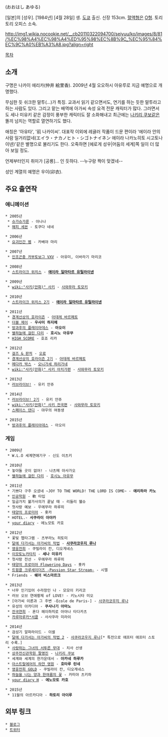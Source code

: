 {{{+1 大橋歩夕 }}} (おおはし あゆる)

[일본]의 [성우]. [1984년] [4월 28일] 생. [[도쿄]] 출신. 신장 153cm. [[혈액형]]은 [[O형]]. 토리토리 오피스 소속.

http://img1.wikia.nocookie.net/__cb20110322094700/seiyuu/ko/images/8/81/%EC%98%A4%EC%98%A4%ED%95%98%EC%8B%9C_%EC%95%84%EC%9C%A0%EB%A3%A8.jpg?align=right

[[목차]]

== 소개 ==
구명은 나카이 에리카(仲井 絵里香). 2009년 4월 오오하시 아유루로 지금 예명으로 개명했다.

무심한 듯 쉬크한 말투(…)가 특징. 교과서 읽기 같으면서도, 연기를 하는 듯한 말투라고 하는 사람도 있다. 그리고 맡는 배역에 아가씨 속성 요격 전문 캐릭터가 많다. 그러면서도 세나 미유키 같은 감정이 풍부한 캐릭터도 잘 소화해내고 최근에는 [[나키리 쿠보]]같은 똘끼 넘치는 역할로 열연하기도 했다. 

애칭은 '아유타', '前 나카이씨'. 대표작 이외에 레귤러 작품이 드문 편이라 '에이라 안의 사람 일거리없네(エイラ・ナカノヒト・シゴトナイネン 에이라 나카노히토 시고토나이넨)'같은 별명으로 불리기도 한다. 오죽하면 [에로게 성우|어둠의 세계]쪽 일이 더 많아 보일 정도.

언제부터인지 취미가 [공룡]... 인 듯하다. --누구랑 짝이 맞겠네--

성인 계열의 예명은 우이(卯衣).

== 주요 출연작 ==
=== 애니메이션 ===
 * 2005년
  * [[슈가슈가룬]] - 아나나
  * [[해피 세븐]] - 토쿠다 네네

 * 2006년
  * [[요괴인간 벰]] - 카베야 마리

 * 2007년
  * [[인조곤충 카부토보그 VXV]] - 아유미, 이바라기 마리코

 * 2008년
  * [[스트라이크 위치스]] - '''[[에이라 일마타르 유틸라이넨]]'''

 * 2009년
  * [[wiki:"사키(만화)" 사키]] - [[사와무라 토모키]]

 * 2010년
  * [[스트라이크 위치스|스트라이크 위치스 2기]] - '''[[에이라 일마타르 유틸라이넨]]'''

 * 2011년
  * [[경계선상의 호라이즌]] - [[아데레 바르페토]]
  * [[더블 제이]] - '''우사미 하지메'''
  * [[방과후의 플레이아데스]] - '''아오이'''
  * [[별하늘에 걸린 다리]] - '''호시노 아유무'''
  * [[HIGH SCORE]] - 호죠 리카

 * 2012년
  * [[걸즈 & 판처]] - [[오료]]
  * [[경계선상의 호라이즌|경계선상의 호라이즌 2기]] - [[아데레 바르페토]]
  * [[메다카 박스]] - [[오니가세 하리가네]]
  * [[wiki:"사키(만화)" 사키 아치가편]] - [[사와무라 토모키]]

 * 2013년
  * [[러브라이브!]] - 유키 안쥬

 * 2014년
  * [[러브라이브!|러브라이브! 2기]] - 유키 안쥬
  * [[wiki:"사키(만화)" 사키 전국편]] - [[사와무라 토모키]]
  * [[스페이스 댄디]] - 먀우의 여동생

 * 2015년
  * [[방과후의 플레이아데스]] - 아오이
=== 게임 ===
 * 2009년
  * W.L.O 세계연애기구 - 신도 이츠키

 * 2010년
  * 놓아둘 곳이 없어! - 나츠메 아사가오
  * [[별하늘에 걸린 다리]] - [[호시노 아유무]]

 * 2011년
  * 기쁘다 구주 오셨네 ~JOY TO THE WORLD! THE LORD IS COME~ - '''에리하라 카노'''
  * [[인공학원]] - 軟 타입
  * 일곱가지 불가사의가 끝날 때 - 리들리 웰슈
  * 첫사랑 예보 - 우에무라 하루히
  * [[태양의 프로미아]] - 홋카
  * HOTEL.- '''사쿠라이 아야카'''
  * [[your diary]] - 에노모토 카호

 * 2012년
  * 꽃빛 헵타그램 - 츠부라노 히토미
  * [[달에 다가서는 아가씨의 작법]] - '''[[사쿠라코우지 루나]]'''
  * [[영웅전희]] - 쿠빌라이 칸, 디오게네스
  * [[이모토노카타치]] - '''세나 미유키'''
  * 첫사랑 전선 - 우에무라 하루히
  * [[태양의 프로미아|태양의 프로미아 Flowering Days]] - 홋카
  * [[트윙클 크루세이더즈|트윙클 크루세이더즈 -Passion Star Stream-]] - 시엘
  * Friends - '''쉐어 비스마르크'''

 * 2013년
  * 너무 인기있어 수라장인 나 - 모모이 키리코
  * 러브 오브 연애황제 of LOVE! - 키노시타 미오
  * [아가씨 이론과 그 주변 -Ecole de Paris-] - [[사쿠라코우지 루나]]
  * 유성의 아카디아 - '''쿠사나기 아마노'''
  * [[전국연희]] - 혼다 헤이하치로 아야나 타다카츠
  * [[카루마루카*서클]] - 사사쿠라 미라이

 * 2014년
  * 검성기 알파라이드 - 이셀
  * [[달에 다가서는 아가씨의 작법 2]] - [[사쿠라코우지 루나]][* 특전으로 애프터 애프터 스토리 수록.]
  * [[사랑하는 그녀의 서투른 무대]] - 치사 선생
  * [[상주전신관학원 팔명진]] - [[나키리 쿠보]]
  * 세계와 세계의 한가운데서 - '''아카네 하루카'''
  * [[아스트랄에어의 하얀 영원]] - '''호타루 린네'''
  * [[영웅전희 GOLD]] - 쿠빌라이 칸, 디오게네스
  * [[하늘을 나는 양과 한여름의 꽃]] - 카미야 츠키하
  * [[your diary|your diary H]] - '''에노모토 카호'''

 * 2015년
  * 11월의 아르카디아 - '''하토리 아이루'''

== 외부 링크 ==
 * [http://ameblo.jp/ayuruful/ 블로그]
 * [https://twitter.com/ayuruohashi 트위터]
